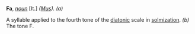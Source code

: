 '''Fa''', ''[[noun (part of speech)|noun]]'' [It.] ''([[Mus (subject)|Mus]]).'' ''(a)''

A syllable applied to the fourth tone of the [[diatonic]] scale in [[solmization]]. ''(b)'' The tone F.